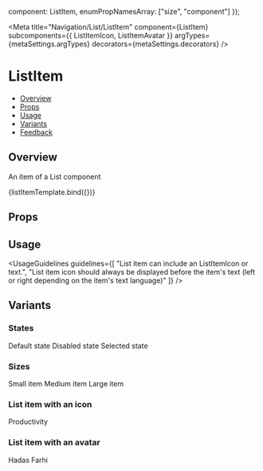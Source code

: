 
  component: ListItem,
  enumPropNamesArray: ["size", "component"]
});

<Meta
  title="Navigation/List/ListItem"
  component={ListItem}
  subcomponents={{ ListItemIcon, ListItemAvatar }}
  argTypes={metaSettings.argTypes}
  decorators={metaSettings.decorators}
/>

<!--- Component template -->


<!--- Component documentation -->

# ListItem

- [Overview](#overview)
- [Props](#props)
- [Usage](#usage)
- [Variants](#variants)
- [Feedback](#feedback)

## Overview

An item of a List component

<Canvas>
  <Story name="Overview" args={{ children: "List item" }}>
    {listItemTemplate.bind({})}
  </Story>
</Canvas>

## Props

<ArgsTable story="Overview" />

## Usage

<UsageGuidelines
  guidelines={[
    "List item can include an ListItemIcon or text.",
    "List item icon should always be displayed before the item's text (left or right depending on the item's text language)"
  ]}
/>

## Variants

### States

<Canvas>
  <Story name="States">
    <ListItem>Default state</ListItem>
    <ListItem disabled>Disabled state</ListItem>
    <ListItem selected>Selected state</ListItem>
  </Story>
</Canvas>

### Sizes

<Canvas>
  <Story name="Sizes">
    <ListItem size={ListItem.sizes.SMALL}>Small item</ListItem>
    <ListItem size={ListItem.sizes.MEDIUM}>Medium item</ListItem>
    <ListItem size={ListItem.sizes.LARGE}>Large item</ListItem>
  </Story>
</Canvas>

### List item with an icon

<Canvas>
  <Story name="List item with an icon">
    <ListItem>
      <ListItemIcon icon={Send} />
      Productivity
    </ListItem>
  </Story>
</Canvas>

### List item with an avatar

<Canvas>
  <Story name="List item with an avatar">
    <ListItem>
      <ListItemAvatar src={person1} />
      Hadas Farhi
    </ListItem>
  </Story>
</Canvas>
